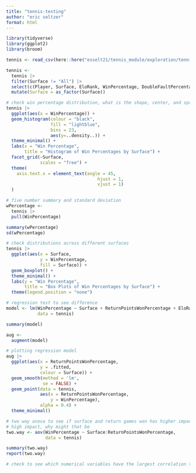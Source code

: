 ```yaml
---
title: "tennis-testing"
author: "eric seltzer"
format: html
---
```


```r
library(tidyverse)
library(ggplot2)
library(broom)
```

```r
tennis <- read_csv(here::here("esselt21/tennis_module/exploration/tennis.csv"))
```

```r
tennis <-
  tennis |>
  filter(Surface != "All") |>
  select(c(Player, Surface, EloRank, WinPercentage, DoubleFaultPercentage, ReturnPointsWonPercentage)) |>
  mutate(Surface = as_factor(Surface))
```

```r
# check win percentage distribution, what is the shape, center, and spread
tennis |>
  ggplot(aes(x = WinPercentage)) +
  geom_histogram(colour = "black",
                 fill = "lightblue",
                 bins = 23,
                 aes(y=..density..)) +
  theme_minimal() +
  labs(x = "Win Percentage",
       title = "Histogram of Win Percentages by Surface") +
  facet_grid(~Surface,
             scales = "free") +
  theme(
    axis.text.x = element_text(angle = 45,
                                   hjust = 1,
                                   vjust = 1)
  )
```

```r
# five number summary and standard deviation
wPercentage <-
  tennis |>
  pull(WinPercentage)

summary(wPercentage)
sd(wPercentage)
```

```r
# check distributions across different surfaces
tennis |>
  ggplot(aes(x = Surface,
             y = WinPercentage,
             fill = Surface)) +
  geom_boxplot() +
  theme_minimal() +
  labs(y = "Win Percentage",
       title = "Box Plots of Win Percentages by Surface") +
  theme(legend.position = "none")
```

```r
# regression test to see difference 
model <- lm(WinPercentage ~ Surface + ReturnPointsWonPercentage + EloRank,
            data = tennis)

summary(model)

aug <-
  augment(model)
```

```r
# plotting regression model
aug |>
  ggplot(aes(x = ReturnPointsWonPercentage,
             y = .fitted,
             colour = Surface)) +
  geom_smooth(method = 'lm',
              se = FALSE) +
  geom_point(data = tennis,
             aes(x = ReturnPointsWonPercentage,
                 y = WinPercentage),
             alpha = 0.4) +
  theme_minimal()
```

```r
# two way anova to see if surface and return games won has higher impact
# high impact, why might that be
two.way <- aov(WinPercentage ~ Surface:ReturnPointsWonPercentage,
               data = tennis)

summary(two.way)
report(two.way)
```

```r
# check to see which numerical variables have the largest correlation to win percentage
```

